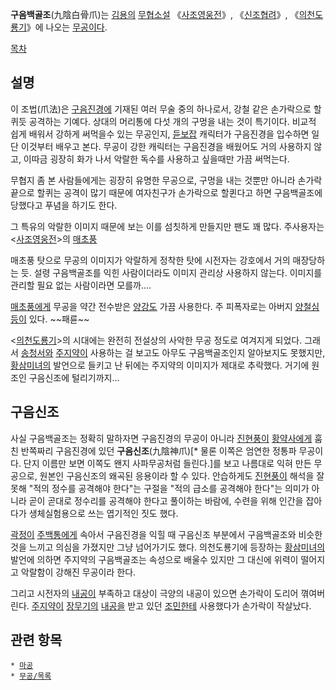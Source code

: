 '''구음백골조'''(九陰白骨爪)는 [[김용]]의 [[무협소설]] 《[[사조영웅전]]》, 《[[신조협려]]》, 《[[의천도룡기]]》에 나오는 [[무공]]이다.

[[목차]]
== 설명 ==
이 조법(爪法)은 [[구음진경]]에 기재된 여러 무술 중의 하나로서, 강철 같은 손가락으로 할퀴듯 공격하는 기예다. 상대의 머리통에 다섯 개의 구멍을 내는 것이 특기이다. 비교적 쉽게 배워서 강하게 써먹을수 있는 무공인지, [[듣보잡]] 캐릭터가 구음진경을 입수하면 일단 이것부터 배우고 본다. 무공이 강한 캐릭터는 구음진경을 배웠어도 거의 사용하지 않고, 이따금 굉장히 화가 나서 악랄한 독수를 사용하고 싶을때만 가끔 써먹는다.

무협지 좀 본 사람들에게는 굉장히 유명한 무공으로, 구멍을 내는 것뿐만 아니라 손가락 끝으로 할퀴는 공격이 많기 때문에 여자친구가 손가락으로 할퀸다고 하면 구음백골조에 당했다고 푸념을 하기도 한다.

그 특유의 악랄한 이미지 때문에 보는 이를 섬칫하게 만들지만 팬도 꽤 많다. 주사용자는 <[[사조영웅전]]>의 [[매초풍]]

매초풍 탓으로 무공의 이미지가 악랄하게 정착한 탓에 시전자는 강호에서 거의 매장당하는 듯. 설령 구음백골조를 익힌 사람이더라도 이미지 관리상 사용하지 않는다. 이미지를 관리할 필요 없는 사람이라면 모를까….

[[매초풍]]에게 무공을 약간 전수받은 [[양강]]도 가끔 사용한다. 주 피폭자로는 아버지 [[양철심]]등이 있다. ~~패륜~~

<[[의천도룡기]]>의 시대에는 완전히 전설상의 사악한 무공 정도로 여겨지게 되었다. 그래서 [[송청서]]와 [[주지약]]이 사용하는 걸 보고도 아무도 구음백골조인지 알아보지도 못했지만, [[황삼미녀]]의 발언으로 들키고 난 뒤에는 주지약의 이미지가 제대로 추락했다. 거기에 원조인 구음신조에 털리기까지...

== 구음신조 ==
사실 구음백골조는 정확히 말하자면 구음진경의 무공이 아니라 [[진현풍]]이 [[황약사]]에게 훔친 반쪽짜리 구음진경에 있던 '''구음신조'''(九陰神爪)[* 물론 이쪽은 엄연한 정통파 무공이다. 단지 이름만 보면 이쪽도 왠지 사파무공처럼 들린다.]를 보고 나름대로 익혀 만든 무공으로, 원본인 구음신조의 왜곡된 응용이라 할 수 있다. 안습하게도 [[진현풍]]이 해석을 잘못해 "적의 정수를 공격해야 한다"는 구절을 "적의 급소를 공격해야 한다"는 의미가 아니라 곧이 곧대로 정수리를 공격해야 한다고 풀이하는 바람에, 수련을 위해 인간을 잡아다가 생체실험용으로 쓰는 엽기적인 짓도 했다.

[[곽정]]이 [[주백통]]에게 속아서 구음진경을 익힐 때 구음신조 부분에서 구음백골조와 비슷한 것을 느끼고 의심을 가졌지만 그냥 넘어가기도 했다. 의천도룡기에 등장하는 [[황삼미녀]]의 발언에 의하면 주지약의 구음백골조는 속성으로 배울수 있지만 그 대신에 위력이 떨어지고 악랄함이 강해진 무공이라 한다.

그리고 시전자의 [[내공]]이 부족하고 대상이 극양의 내공이 있으면 손가락이 도리어 껶여버린다. [[주지약]]이 [[장무기]]의 [[내공]]을 받고 있던 [[조민]]한테 사용했다가 손가락이 작살났다.

== 관련 항목 ==
 * [[마공]]
 * [[무공/목록]]
